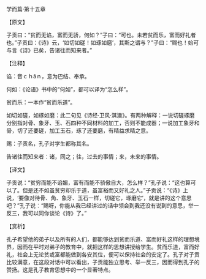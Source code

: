 

学而篇·第十五章

【原文】

子贡曰：“贫而无谄，富而无骄，何如？”子曰：“可也。未若贫而乐，富而好礼者也。”子贡曰：《诗》云，‘如切如磋！如琢如磨’，其斯之谓与？”子曰：“赐也！始可与言《诗》已矣，告诸往而知来者。”

【注释】

谄：音ｃｈǎｎ，意为巴结、奉承。

何如：《论语》书中的“何如”，都可以译为“怎么样”。

贫而乐：一本作“贫而乐道”。

如切如磋，如琢如磨：此二句见《诗经·卫风·淇澳》。有两种解释：一说切磋琢磨分别指对骨、象牙、玉、石四种不同材料的加工，否则不能成器；一说加工象牙和骨，切了还要磋，加工玉石，琢了还要磨，有精益求精之意。

赐：子贡名，孔子对学生都称其名。

告诸往而知来者：诸，同之；往，过去的事情；来，未来的事情。

【译文】

子贡说：“贫穷而能不谄媚，富有而能不骄傲自大，怎么样？”孔子说：“这也算可以了。但是还不如虽贫穷却乐于道，虽富裕而又好礼之人。”子贡说：“《诗》上说，‘要像对待骨、角、象牙、玉石一样，切磋它，琢磨它’，就是讲的这个意思吧？”孔子说：“赐呀，你能从我已经讲过的话中领会到我还没有说到的意思，举一反三，我可以同你谈论《诗》了。”

【赏析】

孔子希望他的弟子以及所有的人们，都能够达到贫而乐道、富而好礼这样的理想境界，因而在平时对弟子的教育中，就把这样的思想讲授给学生。贫而乐道，富而好礼，社会上无论贫或富都能做到各安其位，便可以保持社会的安定了。孔子对子贡比较满意，在这段对话中可以看出，子贡能独立思考、举一反三，因而得到孔子的赞扬。这是孔子教育思想中的一个显著特点。

